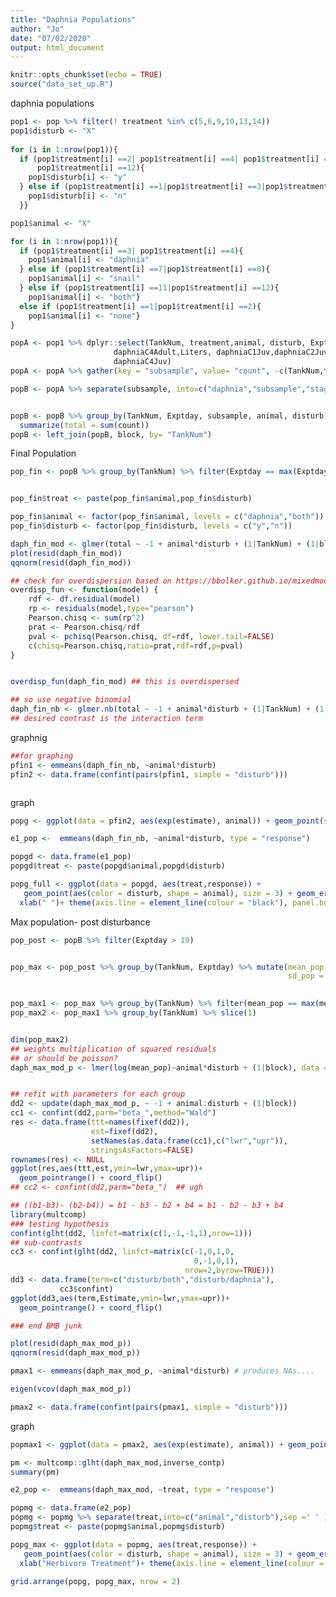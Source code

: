 ```yaml
---
title: "Daphnia Populations"
author: "Jo"
date: "07/02/2020"
output: html_document
---
```


```r
knitr::opts_chunk$set(echo = TRUE)
source("data_set_up.R")
```

daphnia populations
```r
pop1 <- pop %>% filter(! treatment %in% c(5,6,9,10,13,14))
pop1$disturb <- "X"
  
for (i in 1:nrow(pop1)){
  if (pop1$treatment[i] ==2| pop1$treatment[i] ==4| pop1$treatment[i] ==8|
      pop1$treatment[i] ==12){
    pop1$disturb[i] <- "y"
  } else if (pop1$treatment[i] ==1|pop1$treatment[i] ==3|pop1$treatment[i] ==7|pop1$treatment[i] ==11){
    pop1$disturb[i] <- "n"
  }}

pop1$animal <- "X"

for (i in 1:nrow(pop1)){
  if (pop1$treatment[i] ==3| pop1$treatment[i] ==4){
    pop1$animal[i] <- "daphnia"
  } else if (pop1$treatment[i] ==7|pop1$treatment[i] ==8){
    pop1$animal[i] <- "snail"
  } else if (pop1$treatment[i] ==11|pop1$treatment[i] ==12){
    pop1$animal[i] <- "both"}
  else if (pop1$treatment[i] ==1|pop1$treatment[i] ==2){
    pop1$animal[i] <- "none"}
}

popA <- pop1 %>% dplyr::select(TankNum, treatment,animal, disturb, Exptday, daphniaC1Adult,daphniaC2Adult,daphniaC3,
                       daphniaC4Adult,Liters, daphniaC1Juv,daphniaC2Juv,daphniaC3Juv,
                       daphniaC4Juv)
popA <- popA %>% gather(key = "subsample", value= "count", -c(TankNum,treatment, Exptday, Liters, animal, disturb))

popB <- popA %>% separate(subsample, into=c("daphnia","subsample","stage"),sep ='([[:upper:]])', extra = "drop", fill = "right" )


popB <- popB %>% group_by(TankNum, Exptday, subsample, animal, disturb) %>% 
  summarize(total = sum(count))
popB <- left_join(popB, block, by= "TankNum")

```

Final Population
```r
pop_fin <- popB %>% group_by(TankNum) %>% filter(Exptday == max(Exptday))


pop_fin$treat <- paste(pop_fin$animal,pop_fin$disturb)

pop_fin$animal <- factor(pop_fin$animal, levels = c("daphnia","both"))
pop_fin$disturb <- factor(pop_fin$disturb, levels = c("y","n"))

daph_fin_mod <- glmer(total ~ -1 + animal*disturb + (1|TankNum) + (1|block),data = pop_fin, family = "poisson" ) 
plot(resid(daph_fin_mod))
qqnorm(resid(daph_fin_mod))

## check for overdispersion based on https://bbolker.github.io/mixedmodels-misc/glmmFAQ.html
overdisp_fun <- function(model) {
    rdf <- df.residual(model)
    rp <- residuals(model,type="pearson")
    Pearson.chisq <- sum(rp^2)
    prat <- Pearson.chisq/rdf
    pval <- pchisq(Pearson.chisq, df=rdf, lower.tail=FALSE)
    c(chisq=Pearson.chisq,ratio=prat,rdf=rdf,p=pval)
}


overdisp_fun(daph_fin_mod) ## this is overdispersed

## so use negative binomial 
daph_fin_nb <- glmer.nb(total ~ -1 + animal*disturb + (1|TankNum) + (1|block),data = pop_fin)
## desired contrast is the interaction term

```


graphnig
```r
##for graphing
pfin1 <- emmeans(daph_fin_nb, ~animal*disturb)
pfin2 <- data.frame(confint(pairs(pfin1, simple = "disturb")))



```


graph
```r
popg <- ggplot(data = pfin2, aes(exp(estimate), animal)) + geom_point(size=3) + geom_errorbarh(aes(xmin=exp(asymp.LCL), xmax = exp(asymp.UCL)), height = 0.3) + ylab("Herbivore Treatment") + xlab(str_wrap("Proportional Change in Population", width = 25)) + theme(axis.line = element_line(colour = "black"), panel.border = element_blank()) + ggtitle("B.")

```

```r
e1_pop <-  emmeans(daph_fin_nb, ~animal*disturb, type = "response")

popgd <- data.frame(e1_pop)
popgd$treat <- paste(popgd$animal,popgd$disturb)

popg_full <- ggplot(data = popgd, aes(treat,response)) +  
   geom_point(aes(color = disturb, shape = animal), size = 3) + geom_errorbar(aes(ymin= asymp.LCL, ymax=asymp.UCL, color= disturb), width = 0.3)+ ylab("Daphnia magna per 10mL") + 
  xlab(" ")+ theme(axis.line = element_line(colour = "black"), panel.border = element_blank()) + scale_color_manual(values = c("black", "seashell4")) + ggtitle("A. Final Population")+ theme(legend.position = "none") 


```


Max population- post disturbance
```r

pop_post <- popB %>% filter(Exptday > 19) 


pop_max <- pop_post %>% group_by(TankNum, Exptday) %>% mutate(mean_pop = mean(total),
                                                              sd_pop = sd(total))
   

pop_max1 <- pop_max %>% group_by(TankNum) %>% filter(mean_pop == max(mean_pop))
pop_max2 <- pop_max1 %>% group_by(TankNum) %>% slice(1)


dim(pop_max2)
## weights multiplication of squared residuals
## or should be poisson?
daph_max_mod_p <- lmer(log(mean_pop)~animal*disturb + (1|block), data = pop_max2, weights = 1/sd_pop^2)


## refit with parameters for each group
dd2 <- update(daph_max_mod_p, ~ -1 + animal:disturb + (1|block))
cc1 <- confint(dd2,parm="beta_",method="Wald")
res <- data.frame(ttt=names(fixef(dd2)),
                  est=fixef(dd2),
                  setNames(as.data.frame(cc1),c("lwr","upr")),
                  stringsAsFactors=FALSE)
rownames(res) <- NULL
ggplot(res,aes(ttt,est,ymin=lwr,ymax=upr))+
  geom_pointrange() + coord_flip()
## cc2 <- confint(dd2,parm="beta_")  ## ugh

## ((b1-b3)- (b2-b4)) = b1 - b3 - b2 + b4 = b1 - b2 - b3 + b4
library(multcomp)
### testing hypothesis
confint(glht(dd2, linfct=matrix(c(1,-1,-1,1),nrow=1)))
## sub-contrasts
cc3 <- confint(glht(dd2, linfct=matrix(c(-1,0,1,0,
                                         0,-1,0,1),
                                       nrow=2,byrow=TRUE)))
dd3 <- data.frame(term=c("disturb/both","disturb/daphnia"),
           cc3$confint)
ggplot(dd3,aes(term,Estimate,ymin=lwr,ymax=upr))+
  geom_pointrange() + coord_flip()

### end BMB junk

plot(resid(daph_max_mod_p))
qqnorm(resid(daph_max_mod_p))

pmax1 <- emmeans(daph_max_mod_p, ~animal*disturb) # produces NAs....

eigen(vcov(daph_max_mod_p))

pmax2 <- data.frame(confint(pairs(pmax1, simple = "disturb")))
```


graph
```r
popmax1 <- ggplot(data = pmax2, aes(exp(estimate), animal)) + geom_point(size=3) + geom_errorbarh(aes(xmin=exp(lower.CL), xmax = exp(upper.CL)), height = 0.3) + ylab("Herbivore Treatment") + xlab(str_wrap("Proportional Change in Final Population", width = 25)) + theme(axis.line = element_line(colour = "black"), panel.border = element_blank()) + ggtitle("C.")

```


```r
pm <- multcomp::glht(daph_max_mod,inverse_contp) 
summary(pm)

e2_pop <-  emmeans(daph_max_mod, ~treat, type = "response")

popmg <- data.frame(e2_pop)
popmg <- popmg %>% separate(treat,into=c("animal","disturb"),sep =' ' )
popmg$treat <- paste(popmg$animal,popmg$disturb)

popg_max <- ggplot(data = popmg, aes(treat,response)) +  
   geom_point(aes(color = disturb, shape = animal), size = 3) + geom_errorbar(aes(ymin= lower.CL, ymax=upper.CL, color= disturb), width = 0.3)+ ylab("Daphnia magna per 10 mL ") + 
  xlab("Herbivore Treatment")+ theme(axis.line = element_line(colour = "black"), panel.border = element_blank()) + scale_color_manual(values = c("black", "seashell4")) + ggtitle("B. Maximum population") + labs(color = "Disturbance", shape = "Herbivore") + theme(legend.position = c(0.85,0.25), legend.box = "horizontal", legend.background = element_rect(fill = "transparent"))

grid.arrange(popg, popg_max, nrow = 2)

```
